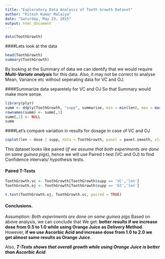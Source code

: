 ```yaml
---
title: "Exploratory Data Analysis of Tooth Growth Dataset"
author: "Ritesh Kumar Malaiya"
date: "Saturday, May 23, 2015"
output: html_document
---
```



```r
data(ToothGrowth)
```

####Lets look at the data
```r
head(ToothGrowth)
summary(ToothGrowth)
```

By looking at the Summary of data we can identify that we would require ***Multi-Variate analysis*** for this data. Also, it may not be correct to analyse Mean, Variance etc without seperating data for VC and OJ.  

####Summarize data separetely for VC and OJ 
So that Summary would make more sense.

```r
library(plyr)
summ <- ddply(ToothGrowth, "supp", summarise, min = min(len), max = max(len), median = median(len), quant.first = quantile(len, probs = c(0)), quant.third = quantile(len, probs = c(.75)))
rownames(summ) <- summ[,1]
summ[,1] <- NULL
summ
```

####Let's compare variation in results for dosage in case of VC and OJ
```r
coplot(len ~ dose | supp, data = ToothGrowth, panel = panel.smooth, xlab = "ToothGrowth data: length vs dose, given type of supplement")

```

This dataset looks like paired (*if we assume that both experiments are done on same guinea pigs*), hence we will use Paired t-test (VC and OJ) to find Confidence intervals/ hypothesis tests.

#### Paired T-Tests
```r
ToothGrowth.vc <- ToothGrowth[ToothGrowth$supp == 'VC','len']
ToothGrowth.oj <- ToothGrowth[ToothGrowth$supp == 'OJ','len']

t.test(ToothGrowth.oj, ToothGrowth.vc, paired = TRUE)
```

#### Conclusions. 
Assumption: *Both experiments are done on same guinea pigs*
Based on above analysis, we can conclude that We get: **better results if we increase dose from 0.5 to 1.0 while using Orange Juice as Delivery Method**. However, **if we use Ascorbic Acid and increase dose from 1.0 to 2.0 we get almost same results as Orange Juice**. 

Also, ***T-Tests shows that overall growth while using Orange Juice is better than Ascorbic Acid***.